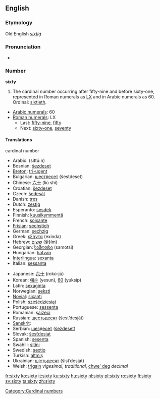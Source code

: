 ==English==
===Etymology===
Old English ''[[sixtiġ]]''

===Pronunciation===
* {{audio|en-us-sixty.ogg|Audio (US)}}

===Number===
'''sixty'''

# The cardinal number occurring after fifty-nine and before sixty-one, represented in Roman numerals as [[LX]] and in Arabic numerals as 60. Ordinal: [[sixtieth]].
*[[w:Arabic numerals|Arabic numerals]]: 60
*[[w:Roman numerals|Roman numerals]]: LX
**Last: [[fifty-nine]], [[fifty]]
**Next: [[sixty-one]], [[seventy]]

====Translations====
;cardinal number
{{top}}
*Arabic: {{ARchar|[[ستون]]}} (sittú:n)
*Bosnian: [[šezdeset]]
*[[Breton]]: [[tri-ugent]]
*Bulgarian: [[шестдесет]] (šestdeset)
*Chinese: [[六十]] (liù shí)
*Croatian: [[šezdeset]]
*Czech: [[šedesát]]
*Danish: [[tres#Danish|tres]]
*Dutch: [[zestig]] {{f}}
*Esperanto: [[sesdek]]
*Finnish: [[kuusikymmentä]]
*French: [[soixante]] {{m}}
*[[Frisian]]: [[sechstich]]
*German: [[sechzig]] {{f}}
*Greek: [[εξήντα]] (exínda)
*Hebrew: [[ששים]] (šiším)
*Georgian: [[სამოთსი]] (samotsi)
*Hungarian: [[hatvan]]
*[[Interlingua]]: [[sexanta]]
*Italian: [[sessanta]]
{{mid}}
*Japanese: [[六十]] (rokú-jū)
*Korean: [[예순]] (yesun), [[60]] (yuksip)
*Latin: [[sexaginta]]
*Norwegian: [[seksti]]
*[[Novial]]: [[sixanti]]
*Polish: [[sześćdziesiąt]]
*Portuguese: [[sessenta]]
*Romanian: [[şaizeci]]
*Russian: [[шестьдесят]] (šest’desját)
*[[Sanskrit]]: {{Unicode|[[ṣaṣṭi]]}}
*Serbian: [[шездесет]] ([[šezdeset]])
*Slovak: [[šesťdesiat]]
*Spanish: [[sesenta]]
*Swahili: [[sitini]]
*Swedish: [[sextio]]
*Turkish: [[altmış]]
*Ukrainian: [[шiстьдесят]] (šist’desját)
*Welsh: [[trigain]] ''vigesimal, traditional'', [[chwe' deg]] ''decimal''
{{bottom}}

[[Category:Cardinal numbers]]

[[fr:sixty]]
[[ko:sixty]]
[[it:sixty]]
[[ku:sixty]]
[[hu:sixty]]
[[nl:sixty]]
[[pl:sixty]]
[[ro:sixty]]
[[fi:sixty]]
[[sv:sixty]]
[[ta:sixty]]
[[zh:sixty]]